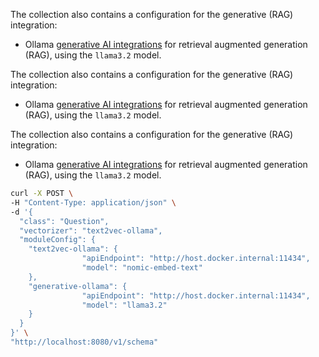 
<Tabs className="code" groupId="languages">
<TabItem value="py" label="Python">

  <VectorsAutoSchemaError />

  <FilteredTextBlock
    text={PyCode}
    startMarker="# CreateCollection"
    endMarker="# END CreateCollection"
    language="py"
    title="quickstart_create_collection.py"
  />

</TabItem>

<TabItem value="ts" label="JavaScript/TypeScript">

<FilteredTextBlock
  text={TSCode}
  startMarker="// CreateCollection"
  endMarker="// END CreateCollection"
  language="ts"
  title="quickstart_create_collection.ts"
/>

</TabItem>

<TabItem value="go" label="Go">

The collection also contains a configuration for the generative (RAG) integration:
- Ollama [generative AI integrations](/weaviate/model-providers/ollama/generative) for retrieval augmented generation (RAG), using the `llama3.2` model.

<FilteredTextBlock
  text={GoCode}
  startMarker="// START CreateCollection"
  endMarker="// END CreateCollection"
  language="goraw"
  title="quickstart/2_1_create_collection/main.go"
/>
</TabItem>

<TabItem value="java" label="Java">

The collection also contains a configuration for the generative (RAG) integration:
- Ollama [generative AI integrations](/weaviate/model-providers/ollama/generative) for retrieval augmented generation (RAG), using the `llama3.2` model.

<FilteredTextBlock
  text={JavaCode}
  startMarker="// START CreateCollection"
  endMarker="// END CreateCollection"
  language="javaraw"
  title="quickstart/CreateCollection.java"
/>

</TabItem>

<TabItem value="curl" label="Curl">

The collection also contains a configuration for the generative (RAG) integration:
- Ollama [generative AI integrations](/weaviate/model-providers/ollama/generative) for retrieval augmented generation (RAG), using the `llama3.2` model.

```bash
curl -X POST \
-H "Content-Type: application/json" \
-d '{
  "class": "Question",
  "vectorizer": "text2vec-ollama",
  "moduleConfig": {
    "text2vec-ollama": {
				"apiEndpoint": "http://host.docker.internal:11434",
				"model": "nomic-embed-text"
    },
    "generative-ollama": {
				"apiEndpoint": "http://host.docker.internal:11434",
				"model": "llama3.2"
    }
  }
}' \
"http://localhost:8080/v1/schema"
```

</TabItem>
</Tabs>
